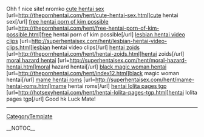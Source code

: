 
Ohh f nice site! nromko
<a href= http://thepornhentai.com/hent/cute-hentai-sex.html >cute hentai sex</a> [url=http://thepornhentai.com/hent/cute-hentai-sex.html]cute hentai sex[/url] <a href= http://thepornhentai.com/hent/free-hentai-porn-of-kim-possible.html >free hentai porn of kim possible</a> [url=http://thepornhentai.com/hent/free-hentai-porn-of-kim-possible.html]free hentai porn of kim possible[/url] <a href= http://superhentaisex.com/hent/lesbian-hentai-video-clips.html >lesbian hentai video clips</a> [url=http://superhentaisex.com/hent/lesbian-hentai-video-clips.html]lesbian hentai video clips[/url] <a href= http://thepornhentai.com/hent/hentai-zoids.html >hentai zoids</a> [url=http://thepornhentai.com/hent/hentai-zoids.html]hentai zoids[/url] <a href= http://superhentaisex.com/hent/moral-hazard-hentai.html >moral hazard hentai</a> [url=http://superhentaisex.com/hent/moral-hazard-hentai.html]moral hazard hentai[/url] <a href= http://thepornhentai.com/hent/index12.html >black magic woman hentai</a> [url=http://thepornhentai.com/hent/index12.html]black magic woman hentai[/url] <a href= http://superhentaisex.com/hent/mame-hentai-roms.html >mame hentai roms</a> [url=http://superhentaisex.com/hent/mame-hentai-roms.html]mame hentai roms[/url] <a href= http://hotsexyhentai.com/hent/hentai-lolita-pages-tgp.html >hentai lolita pages tgp</a> [url=http://hotsexyhentai.com/hent/hentai-lolita-pages-tgp.html]hentai lolita pages tgp[/url] 
Good hk Luck Mate!
----
[[CategoryTemplate]]

__NOTOC__